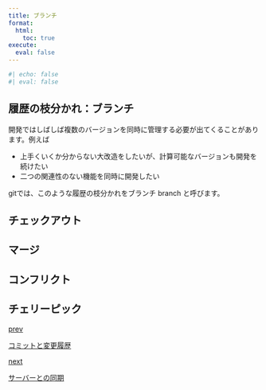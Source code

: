 ```yaml
---
title: ブランチ
format:
  html:
    toc: true
execute: 
  eval: false
---
```

```r
#| echo: false
#| eval: false
```

## 履歴の枝分かれ：ブランチ

開発ではしばしば複数のバージョンを同時に管理する必要が出てくることがあります。例えば

- 上手くいくか分からない大改造をしたいが、計算可能なバージョンも開発を続けたい
- 二つの関連性のない機能を同時に開発したい

gitでは、このような履歴の枝分かれをブランチ branch と呼びます。

## チェックアウト

## マージ

## コンフリクト

## チェリーピック

```{=html}
<div class="prev-next-link">
  <a class="prev-link" href="commit.html">
    <p class="prev-next-label">prev</p>
    <p>コミットと変更履歴</p>
  </a>
  <a class="next-link" href="branch.html">
    <p class="prev-next-label">next</p>
    <p>サーバーとの同期</p>
  </a>
</div>
```